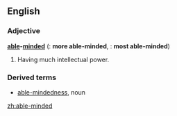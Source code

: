==English==

===Adjective===
'''[[able]]-[[mind]]ed'''  ({{compar}}: '''more able-minded''', {{superl}}: '''most able-minded''')

# Having much intellectual power.

===Derived terms===
*[[able-mindedness]], noun

[[zh:able-minded]]